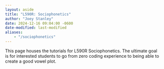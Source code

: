 ```yaml
---
layout: aside
title: "L590R: Sociophonetics"
author: "Joey Stanley"
date: 2024-12-16 09:04:00 -0600
date-modified: last-modified
aliases: 
    - "/sociophonetics"
---
```


This page houses the tutorials for L590R Sociophonetics. The ultimate goal is for interested students to go from zero coding experience to being able to create a good vowel plot. 

<!-- https://github.com/quarto-dev/quarto-cli/discussions/3505 Looks like I can't really make a book within my main webpage. So I'd have to do something like sociophonetics.joeystanley.com, which I don't mind. Andrew Heiss' coureses are also a great example of what a full version would look like.-->

